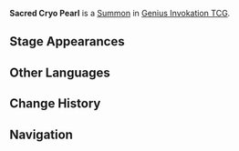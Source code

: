 {{Genius Invokation TCG Infobox
|title       = Sacred Cryo Pearl
|id          = 111011
|image       = Sacred Cryo Pearl Summon.png
|type        = Summon
|createdby   = Celestial Shower
|summontype  = Character Card Skill
|usage       = 2
|effect      = '''End Phase:''' Deal 1 {{Color|Cryo DMG}}, deal 1 '''Piercing DMG''' to all opposing characters on standby.
}}
'''Sacred Cryo Pearl''' is a [[Summon]] in [[Genius Invokation TCG]].

==Stage Appearances==
{{Genius Invokation TCG Stage Appearances|createdby=Ganyu (Character Card)}}

==Other Languages==
{{Other Languages
|en      = Sacred Cryo Pearl
|zhs     = 冰灵珠
|zhs_rm  = Bīng Língzhū
|zht     = 冰靈珠
|zht_rm  = Bīng Língzhū
|zh_tl   = Ice Spirit Pearl
|ja      = 氷霊珠
|ja_rm   = Hyoureishu{{Assumed}}
|ja_tl   = Ice Spirit Pearl
|ko      = 빙령주
|ko_rm   = Bingnyeongju
|ko_tl   = Ice Spirit Pearl
|es      = Perla de hielo sagrada
|es_tl   = Sacred Ice Pearl
|fr      = Perle de glace
|fr_tl   = Ice Pearl
|ru      = Священная Крио жемчужина
|ru_tl   = Sacred Cryo Pearl
|th      = Sacred Cryo Pearl
|vi      = Băng Linh Châu
|vi_tl   = 
|de      = Eisseelenperle
|de_tl   = Ice Soul Pearl
|id      = Sacred Cryo Pearl
|pt      = Gema Cryo Sagrada
|pt_tl   = 
|tr      = Kutsal Buz İncisi
|tr_tl   = 
|it      = Perla sacra di Cryo
|it_tl   = Cryo Sacred Pearl
}}

==Change History==
{{Change History|3.3}}

==Navigation==
{{Genius Invokation TCG Navbox|Summon}}